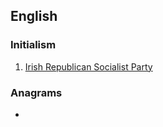 ==English==

===Initialism===
{{en-initialism}}
# [[w:Irish Republican Socialist Party|Irish Republican Socialist Party]]

===Anagrams===
* {{anagrams|en|IRPs|PIRs|irps|pris|rips|risp}}